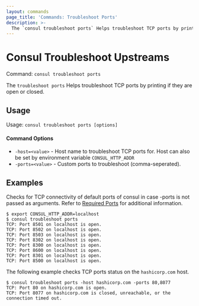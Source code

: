 ```yaml
---
layout: commands
page_title: 'Commands: Troubleshoot Ports'
description: >-
  The `consul troubleshoot ports` Helps troubleshoot TCP ports by printing if they are open or closed.
---
```


# Consul Troubleshoot Upstreams

Command: `consul troubleshoot ports`

The `troubleshoot ports` Helps troubleshoot TCP ports by printing if they are open or closed.

## Usage

Usage: `consul troubleshoot ports [options]`

#### Command Options

- `-host=<value>` - Host name to troubleshoot TCP ports for. Host can also be set by environment variable `CONSUL_HTTP_ADDR`
- `-ports=<value>` - Custom ports to troubleshoot (comma-seperated).

## Examples

Checks for TCP connectivity of default ports of consul in case -ports is not passed as arguments.
Refer to [Required Ports](/consul/docs/install/ports) for additional information.

```shell-session
$ export CONSUL_HTTP_ADDR=localhost
$ consul troubleshoot ports
TCP: Port 8501 on localhost is open.
TCP: Port 8502 on localhost is open.
TCP: Port 8503 on localhost is open.
TCP: Port 8302 on localhost is open.
TCP: Port 8300 on localhost is open.
TCP: Port 8600 on localhost is open.
TCP: Port 8301 on localhost is open.
TCP: Port 8500 on localhost is open.
```

The following example checks TCP ports status on the `hashicorp.com` host.

```shell-session
$ consul troubleshoot ports -host hashicorp.com -ports 80,8077
TCP: Port 80 on hashicorp.com is open.
TCP: Port 8077 on hashicorp.com is closed, unreachable, or the connection timed out.
```
